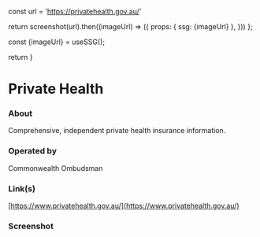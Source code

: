 
const url = 'https://privatehealth.gov.au/'

return screenshot(url).then((imageUrl) => ({
props: { ssg: {imageUrl} },
}))
};

const {imageUrl} = useSSG();

return <ScreenshotImage imageUrl={imageUrl}/>
}

# Private Health

### About

Comprehensive, independent private health insurance information.

### Operated by

Commonwealth Ombudsman

### Link(s)

[https://www.privatehealth.gov.au/](https://www.privatehealth.gov.au/)

### Screenshot

<Screenshot />
